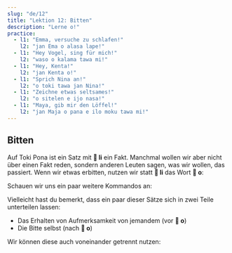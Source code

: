 ```yaml
---
slug: "de/12"
title: "Lektion 12: Bitten"
description: "Lerne o!"
practice:
  - l1: "Emma, versuche zu schlafen!"
    l2: "jan Ema o alasa lape!"
  - l1: "Hey Vogel, sing für mich!"
    l2: "waso o kalama tawa mi!"
  - l1: "Hey, Kenta!"
    l2: "jan Kenta o!"
  - l1: "Sprich Nina an!"
    l2: "o toki tawa jan Nina!"
  - l1: "Zeichne etwas seltsames!"
    l2: "o sitelen e ijo nasa!"
  - l1: "Maya, gib mir den Löffel!"
    l2: "jan Maja o pana e ilo moku tawa mi!"
---
```



## Bitten

Auf Toki Pona ist ein Satz mit **󱤧 li** ein Fakt. Manchmal wollen wir aber nicht über einen Fakt reden, sondern anderen Leuten sagen, was wir wollen, das passiert. Wenn wir etwas erbitten, nutzen wir statt **󱤧 li** das Wort **󱥄 o**:

<List>
  <Word sl="o" m="startet eine Bitte, eine Anforderung, ein Kommando, eine Anleitung, einen Wunsch" />
  <Sentence sl="ilo li sitelen e pipi." m="Das Handy zeigt einen Käfer." />
  <Sentence sl="ilo o sitelen e waso!" m="Oh Handy, zeige bitte einen Vogel!" />
</List>

Schauen wir uns ein paar weitere Kommandos an:

<List>
  <Sentence sl="jan o lukin e lipu pona!" m="Leute, liest bitte das gute Papier" />
  <Sentence sl="soweli mi o moku pona!" m="Meine Katze, bitte iss gut!" />
  <Sentence sl="jan lili sina o kama wawa!" m="Dein Kind soll stark werden!" />
  <Sentence sl="pona o tawa sina!" m="Das Gute soll zu dir kommen! (Alles Gute!)" />
</List>

Vielleicht hast du bemerkt, dass ein paar dieser Sätze sich in zwei Teile unterteilen lassen:
* Das Erhalten von Aufmerksamkeit von jemandem (vor **󱥄 o**)
* Die Bitte selbst (nach **󱥄 o**)

Wir können diese auch voneinander getrennt nutzen:

<List>
  <Sentence sl="jan Ema o pini e lupa tomo!" m="Emma, schließe bitte die Tür!" />
  <Sentence sl="jan Ema o!" m="Hey, Emma!" />
  <Sentence sl="o pini e lupa tomo!" m="Schließe bitte die Tür!" />
</List>

<Practice exercises={frontmatter.practice} client:load />
